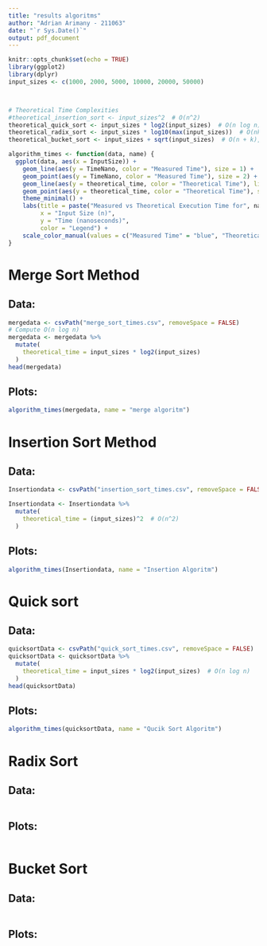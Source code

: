 ```yaml
---
title: "results algoritms"
author: "Adrian Arimany - 211063"
date: "`r Sys.Date()`"
output: pdf_document
---
```


```r
knitr::opts_chunk$set(echo = TRUE)
library(ggplot2)
library(dplyr)
input_sizes <- c(1000, 2000, 5000, 10000, 20000, 50000)



# Theoretical Time Complexities
#theoretical_insertion_sort <- input_sizes^2  # O(n^2)
theoretical_quick_sort <- input_sizes * log2(input_sizes)  # O(n log n)
theoretical_radix_sort <- input_sizes * log10(max(input_sizes))  # O(nk), assuming k ≈ log(n)
theoretical_bucket_sort <- input_sizes + sqrt(input_sizes)  # O(n + k), where k ≈ sqrt(n)


```

```r
algorithm_times <- function(data, name) {
  ggplot(data, aes(x = InputSize)) +
    geom_line(aes(y = TimeNano, color = "Measured Time"), size = 1) +
    geom_point(aes(y = TimeNano, color = "Measured Time"), size = 2) +
    geom_line(aes(y = theoretical_time, color = "Theoretical Time"), linetype = "dashed", size = 1) +
    geom_point(aes(y = theoretical_time, color = "Theoretical Time"), size = 2) +
    theme_minimal() +
    labs(title = paste("Measured vs Theoretical Execution Time for", name),
         x = "Input Size (n)",
         y = "Time (nanoseconds)",
         color = "Legend") +
    scale_color_manual(values = c("Measured Time" = "blue", "Theoretical Time" = "red"))
}

```

# Merge Sort Method 

## Data:

```r
mergedata <- csvPath("merge_sort_times.csv", removeSpace = FALSE)
# Compute O(n log n)
mergedata <- mergedata %>%
  mutate(
    theoretical_time = input_sizes * log2(input_sizes)
  )
head(mergedata)
```

## Plots:



```r
algorithm_times(mergedata, name = "merge algoritm")
```


# Insertion Sort Method

## Data:

```r
Insertiondata <- csvPath("insertion_sort_times.csv", removeSpace = FALSE)

Insertiondata <- Insertiondata %>%
  mutate(
    theoretical_time = (input_sizes)^2  # O(n^2)
  )

```

## Plots:

```r
algorithm_times(Insertiondata, name = "Insertion Algoritm")
```


# Quick sort 

## Data:

```r
quicksortData <- csvPath("quick_sort_times.csv", removeSpace = FALSE)
quicksortData <- quicksortData %>%
  mutate(
    theoretical_time = input_sizes * log2(input_sizes)  # O(n log n)
  )
head(quicksortData)
```

## Plots:

```r
algorithm_times(quicksortData, name = "Qucik Sort Algoritm")
```

# Radix Sort

## Data:

```r

```

## Plots:



```r

```

# Bucket Sort

## Data:

```r

```

## Plots:



```r

```
